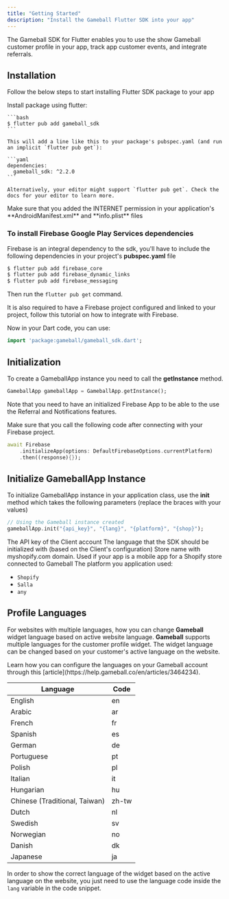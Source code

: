 ```yaml
---
title: "Getting Started"
description: "Install the Gameball Flutter SDK into your app"
---
```


The Gameball SDK for Flutter enables you to use the show Gameball customer profile in your app, track app customer events, and integrate referrals.

## Installation

Follow the below steps to start installing Flutter SDK package to your app

<Steps>
  <Step title="Install the SDK package">
    Install package using flutter:
    
    ```bash
    $ flutter pub add gameball_sdk
    ```
    
    This will add a line like this to your package's pubspec.yaml (and run an implicit `flutter pub get`):
    
    ```yaml
    dependencies:
      gameball_sdk: ^2.2.0
    ```
    
    Alternatively, your editor might support `flutter pub get`. Check the docs for your editor to learn more.
  </Step>
  
  <Step title="Add Internet Permission">
    Make sure that you added the INTERNET permission in your application's **AndroidManifest.xml** and **info.plist** files
  </Step>
</Steps>

### To install Firebase Google Play Services dependencies

Firebase is an integral dependency to the sdk, you'll have to include the following dependencies in your project's **pubspec.yaml** file

```bash
$ flutter pub add firebase_core
$ flutter pub add firebase_dynamic_links
$ flutter pub add firebase_messaging
```

Then run the `flutter pub get` command.

<Info>
It is also required to have a Firebase project configured and linked to your project, follow this tutorial on how to integrate with Firebase.
</Info>

Now in your Dart code, you can use:

```dart
import 'package:gameball/gameball_sdk.dart';
```

## Initialization

To create a GameballApp instance you need to call the **getInstance** method.

```dart
GameballApp gameballApp = GameballApp.getInstance();
```

<Warning>
Note that you need to have an initialized Firebase App to be able to the use the Referral and Notifications features.
</Warning>

Make sure that you call the following code after connecting with your Firebase project.

```dart
await Firebase
    .initializeApp(options: DefaultFirebaseOptions.currentPlatform)
    .then((response){});
```

## Initialize GameballApp Instance

To initialize GameballApp instance in your application class, use the **init** method which takes the following parameters (replace the braces with your values)

```dart
// Using the Gameball instance created
gameballApp.init("{api_key}", "{lang}", "{platform}", "{shop}");
```

<ParamField path="api_key" type="string" required>
  The API key of the Client account
</ParamField>

<ParamField path="lang" type="string">
  The language that the SDK should be initialized with (based on the Client's configuration)
</ParamField>

<ParamField path="shop" type="string">
  Store name with myshopify.com domain. Used if your app is a mobile app for a Shopify store connected to Gameball
</ParamField>

<ParamField path="platform" type="string">
  The platform you application used:
  
  - `Shopify`
  - `Salla`
  - `any`
</ParamField>

## Profile Languages

For websites with multiple languages, how you can change **Gameball** widget language based on active website language. **Gameball** supports multiple languages for the customer profile widget. The widget language can be changed based on your customer's active language on the website.

<Info>
Learn how you can configure the languages on your Gameball account through this [article](https://help.gameball.co/en/articles/3464234).
</Info>

<Expandable title="Supported Languages & Codes">

| Language | Code |
|----------|------|
| English | en |
| Arabic | ar |
| French | fr |
| Spanish | es |
| German | de |
| Portuguese | pt |
| Polish | pl |
| Italian | it |
| Hungarian | hu |
| Chinese (Traditional, Taiwan) | zh-tw |
| Dutch | nl |
| Swedish | sv |
| Norwegian | no |
| Danish | dk |
| Japanese | ja |

</Expandable>

In order to show the correct language of the widget based on the active language on the website, you just need to use the language code inside the `lang` variable in the code snippet.
